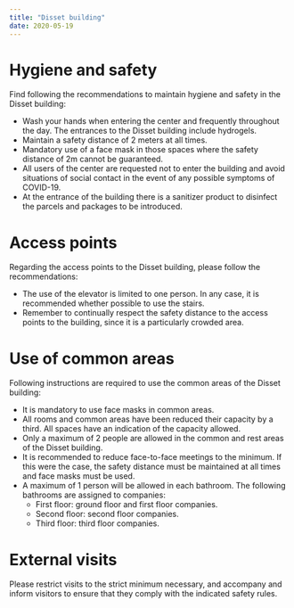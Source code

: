 ```yaml
---
title: "Disset building"
date: 2020-05-19
---
```


# Hygiene and safety

Find following the recommendations to maintain hygiene and safety in the Disset building:

- Wash your hands when entering the center and frequently throughout the day. The entrances to the Disset building include hydrogels.
- Maintain a safety distance of 2 meters at all times.
- Mandatory use of a face mask in those spaces where the safety distance of 2m cannot be guaranteed.
- All users of the center are requested not to enter the building and avoid situations of social contact in the event of any possible symptoms of COVID-19.
- At the entrance of the building there is a sanitizer product to disinfect the parcels and packages to be introduced.

# Access points

Regarding the access points to the Disset building, please follow the recommendations:

- The use of the elevator is limited to one person. In any case, it is recommended whether possible to use the stairs.
- Remember to continually respect the safety distance to the access points to the building, since it is a particularly crowded area.

# Use of common areas

Following instructions are required to use the common areas of the Disset building:

- It is mandatory to use face masks in common areas.
- All rooms and common areas have been reduced their capacity by a third. All spaces have an indication of the capacity allowed.
- Only a maximum of 2 people are allowed in the common and rest areas of the Disset building.
- It is recommended to reduce face-to-face meetings to the minimum. If this were the case, the safety distance must be maintained at all times and face masks must be used.
- A maximum of 1 person will be allowed in each bathroom. The following bathrooms are assigned to companies:
  - First floor: ground floor and first floor companies.
  - Second floor: second floor companies.
  - Third floor: third floor companies.

# External visits

Please restrict visits to the strict minimum necessary, and accompany and inform visitors to ensure that they comply with the indicated safety rules.
